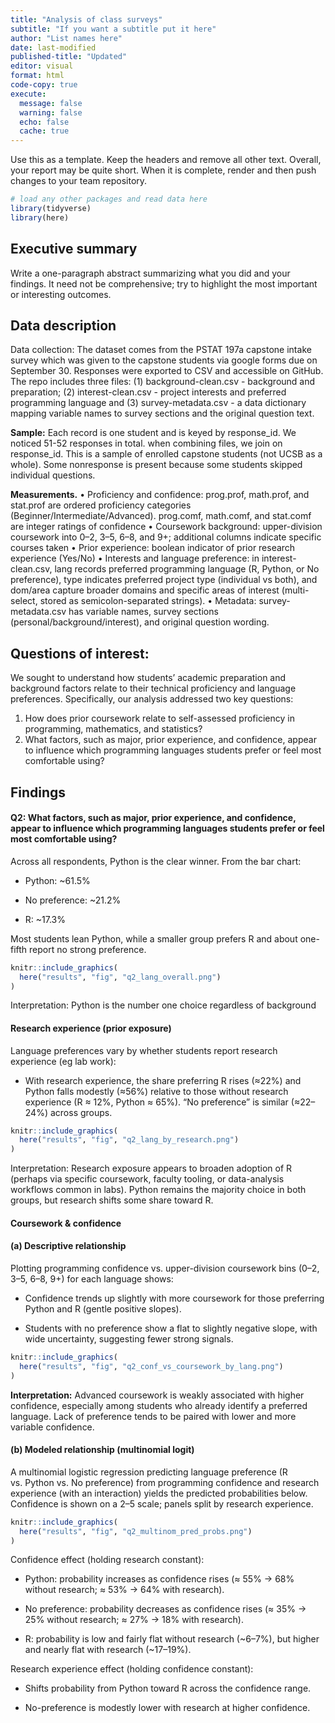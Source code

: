 ```yaml
---
title: "Analysis of class surveys"
subtitle: "If you want a subtitle put it here"
author: "List names here"
date: last-modified
published-title: "Updated"
editor: visual
format: html
code-copy: true
execute:
  message: false
  warning: false
  echo: false
  cache: true
---
```


Use this as a template. Keep the headers and remove all other text. Overall, your report may be quite short. When it is complete, render and then push changes to your team repository.

```r
# load any other packages and read data here
library(tidyverse)
library(here)
```

## Executive summary

Write a one-paragraph abstract summarizing what you did and your findings. It need not be comprehensive; try to highlight the most important or interesting outcomes.

## Data description

Data collection: The dataset comes from the PSTAT 197a capstone intake survey which was given to the capstone students via google forms due on September 30. Responses were exported to CSV and accessible on GitHub. The repo includes three files: (1) background-clean.csv - background and preparation; (2) interest-clean.csv - project interests and preferred programming language and (3) survey-metadata.csv - a data dictionary mapping variable names to survey sections and the original question text.

**Sample:** Each record is one student and is keyed by response_id. We noticed 51-52 responses in total. when combining files, we join on response_id. This is a sample of enrolled capstone students (not UCSB as a whole). Some nonresponse is present because some students skipped individual questions.

**Measurements.** • Proficiency and confidence: prog.prof, math.prof, and stat.prof are ordered proficiency categories (Beginner/Intermediate/Advanced). prog.comf, math.comf, and stat.comf are integer ratings of confidence • Coursework background: upper-division coursework into 0--2, 3--5, 6--8, and 9+; additional columns indicate specific courses taken • Prior experience: boolean indicator of prior research experience (Yes/No) • Interests and language preference: in interest-clean.csv, lang records preferred programming language (R, Python, or No preference), type indicates preferred project type (individual vs both), and dom/area capture broader domains and specific areas of interest (multi-select, stored as semicolon-separated strings). • Metadata: survey-metadata.csv has variable names, survey sections (personal/background/interest), and original question wording.

## Questions of interest:

We sought to understand how students' academic preparation and background factors relate to their technical proficiency and language preferences. Specifically, our analysis addressed two key questions:

1.  How does prior coursework relate to self-assessed proficiency in programming, mathematics, and statistics?
2.  What factors, such as major, prior experience, and confidence, appear to influence which programming languages students prefer or feel most comfortable using?

## Findings

#### **Q2:** What factors, such as major, prior experience, and confidence, appear to influence which programming languages students prefer or feel most comfortable using?

Across all respondents, Python is the clear winner. From the bar chart:

-   Python: \~61.5%

-   No preference: \~21.2%

-   R: \~17.3%

Most students lean Python, while a smaller group prefers R and about one-fifth report no strong preference.

```r
knitr::include_graphics(
  here("results", "fig", "q2_lang_overall.png")
)
```

Interpretation: Python is the number one choice regardless of background

#### Research experience (prior exposure)

Language preferences vary by whether students report research experience (eg lab work):

-   With research experience, the share preferring R rises (≈22%) and Python falls modestly (≈56%) relative to those without research experience (R ≈ 12%, Python ≈ 65%). "No preference" is similar (≈22--24%) across groups.

```r
knitr::include_graphics(
  here("results", "fig", "q2_lang_by_research.png")
)
```

Interpretation: Research exposure appears to broaden adoption of R (perhaps via specific coursework, faculty tooling, or data-analysis workflows common in labs). Python remains the majority choice in both groups, but research shifts some share toward R.

#### Coursework & confidence

#### (a) Descriptive relationship

Plotting programming confidence vs. upper-division coursework bins (0--2, 3--5, 6--8, 9+) for each language shows:

-   Confidence trends up slightly with more coursework for those preferring Python and R (gentle positive slopes).

-   Students with no preference show a flat to slightly negative slope, with wide uncertainty, suggesting fewer strong signals.

```r
knitr::include_graphics(
  here("results", "fig", "q2_conf_vs_coursework_by_lang.png")
)
```

**Interpretation:** Advanced coursework is weakly associated with higher confidence, especially among students who already identify a preferred language. Lack of preference tends to be paired with lower and more variable confidence.

#### (b) Modeled relationship (multinomial logit)

A multinomial logistic regression predicting language preference (R vs. Python vs. No preference) from programming confidence and research experience (with an interaction) yields the predicted probabilities below. Confidence is shown on a 2--5 scale; panels split by research experience.

```r
knitr::include_graphics(
  here("results", "fig", "q2_multinom_pred_probs.png")
)
```

Confidence effect (holding research constant):

-   Python: probability increases as confidence rises (≈ 55% → 68% without research; ≈ 53% → 64% with research).

-   No preference: probability decreases as confidence rises (≈ 35% → 25% without research; ≈ 27% → 18% with research).

-   R: probability is low and fairly flat without research (\~6--7%), but higher and nearly flat with research (\~17--19%).

Research experience effect (holding confidence constant):

-   Shifts probability from Python toward R across the confidence range.

-   No-preference is modestly lower with research at higher confidence.
